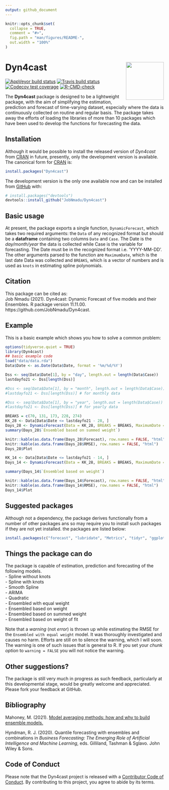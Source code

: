 ```yaml
---
output: github_document
---
```


<!-- README.md is generated from README.Rmd. Please edit that file -->

```r
knitr::opts_chunk$set(
  collapse = TRUE,
  comment = "#>",
  fig.path = "man/figures/README-",
  out.width = "100%"
)
```

# Dyn4cast  <img src="man/figures/logo.png" align="right" alt="" width="120" />  

<!-- badges: start -->
[![AppVeyor build status](https://ci.appveyor.com/api/projects/status/github/JobNmadu/Dyn4cast?branch=master&svg=true)](https://ci.appveyor.com/project/JobNmadu/Dyn4cast)
[![Travis build status](https://app.travis-ci.com/github/JobNmadu/Dyn4cast.svg?branch=master)](https://app.travis-ci.com/github/JobNmadu/Dyn4cast)
[![Codecov test coverage](https://codecov.io/gh/JobNmadu/Dyn4cast/branch/master/graph/badge.svg)](https://codecov.io/gh/JobNmadu/Dyn4cast?branch=master)
[![R-CMD-check](https://github.com/JobNmadu/Dyn4cast/workflows/R-CMD-check/badge.svg)](https://github.com/JobNmadu/Dyn4cast/actions)
<!-- badges: end -->

The __Dyn4cast__ package is designed to be a lightweight package, with the 
    aim of simplifying the estimation, prediction and forecast of time-varying dataset, especially where the data is continuously collected on routine and regular basis. The package takes away the efforts of loading the libraries of more than 10 packages which have been used to develop the functions for forecasting the data. 

## Installation

Although it would be possible to install the released version of _Dyn4cast_ from [CRAN](https://CRAN.R-project.org) in future, presently, only the development version is available. The canonical form for  [CRAN](https://CRAN.R-project.org) is:

``` r
install.packages("Dyn4cast")
```

The development version is the only one available now and can be installed from [GitHub](https://github.com/) with:

``` r
# install.packages("devtools")
devtools::install_github("JobNmadu/Dyn4cast")
```

## Basic usage

At present, the package exports a single function, `DynamicForecast`, which takes two required arguments: the `Data` of any recognized format but should be a **dataframe** containing two columns `Date` and `Case`. The Date is the _day/month/year_ the data is collected while Case is the variable for forecasting. The Date must be in the recognized format i.e. 'YYYY-MM-DD'. The other arguments parsed to the function are `MaximumDate`, which is the last date Data was collected and `BREAKS`, which is a vector of numbers and is used as `knots` in estimating spline polynomials.

## Citation
This package can be cited as:  
Job Nmadu (2021). Dyn4cast: Dynamic Forecast of five models and their Ensembles. R package version 11.11.00. https://github.com/JobNmadu/Dyn4cast.  

## Example

This is a basic example which shows you how to solve a common problem:

```r

options(tidyverse.quiet = TRUE)
library(Dyn4cast)
## basic example code
load("data/data.rda")
Data$Date <- as.Date(Data$Date, format = '%m/%d/%Y')

Dss <- seq(Data$Date[1], by = "day", length.out = length(Data$Case))
lastdayfo21 <- Dss[length(Dss)]

#Dss <- seq(Data$Date[1], by = "month", length.out = length(Data$Case))
#lastdayfo21 <- Dss[length(Dss)] # for monthly data

#Dss <- seq(Data$Date[1], by = "year", length.out = length(Data$Case))
#lastdayfo21 <- Dss[length(Dss)] # for yearly data

BREAKS = c(70, 131, 173, 228, 274)
KK_28 <- Data[Data$Date <= lastdayfo21 - 28, ]
Days_28 <- DynamicForecast(Data = KK_28, BREAKS = BREAKS, MaximumDate = "2021-02-10", Trend = "Day")
summary(Days_28$`Ensembled based on summed weight`)

knitr::kable(as.data.frame(Days_28$Forecast), row.names = FALSE, "html")
knitr::kable(as.data.frame(Days_28$RMSE), row.names = FALSE, "html")
Days_28$Plot

KK_14 <- Data[Data$Date <= lastdayfo21 - 14, ]
Days_14 <- DynamicForecast(Data = KK_28, BREAKS = BREAKS, MaximumDate = "2021-02-10", Trend = "Day")

summary(Days_14$`Ensembled based on weight`)

knitr::kable(as.data.frame(Days_14$Forecast), row.names = FALSE, "html")
knitr::kable(as.data.frame(Days_14$RMSE), row.names = FALSE, "html")
Days_14$Plot
```

## Suggested packages
Although not a dependency, the package derives functionally from a number of other packages ans so may require you to install such packages if they are not yet installed. the packages are listed below:

```r
install.packages(c("forecast", "lubridate", "Metrics", "tidyr", "ggplot2", "magrittr", "formattable", "xlsx", "readxl"))
```

## Things the package can do
The package is capable of estimation, prediction and forecasting of the following models.  
- Spline without knots  
- Spline with knots  
- Smooth Spline  
- ARIMA  
- Quadratic  
- Ensembled with equal weight  
- Ensembled based on weight  
- Ensembled based on summed weight  
- Ensembled based on weight of fit  

Note that a *warning* (not _error_) is thrown up while estimating the RMSE for the `Ensembled with equal weight` model. It was thoroughly investigated and causes no harm. Efforts are still on to silence the warning, which I will soon. The warning is one of such issues that is general to R. If you set your _chunk option_ to `warning = FALSE` you will not notice the warning.  

## Other suggestions?
The package is still very much in progress as such feedback, particularly at this developmental stage, would be greatly welcome and appreciated. Please fork your feedback at GitHub.

## Bibliography
Mahoney, M. (2021). [Model averaging methods: how and why to build ensemble models.](https://www.mm218.dev/posts/2021/01/model-averaging/)  

Hyndman, R. J. (2020). Quantile forecasting with ensembles and combinations in _Business Forecasting: The Emerging Role of Artificial Intelligence and Machine Learning_, eds. Gilliland, Tashman & Sglavo. John Wiley & Sons. 

## Code of Conduct  

Please note that the Dyn4cast project is released with a [Contributor Code of Conduct](https://contributor-covenant.org/version/2/0/CODE_OF_CONDUCT.html). By contributing to this project, you agree to abide by its terms.
